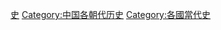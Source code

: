 {{Catnav|頁面分類|地理|国家|亚洲国家|中华人民共和国}}
{{Catnav|頁面分類|各種主題的頁面分類|按國家分類|各國歷史|中国历史}}
{{Catnav|頁面分類|历史|各國歷史|中国历史}}
{{Catnav|頁面分類|历史|各區域的歷史|亚洲历史|中国历史}}
{{Commons category|History of People's Republic of China}}
{{Catmore}}

[[Category:中华人民共和国|史‎]]
[[Category:中国各朝代历史|Category:中国各朝代历史]]
[[Category:各國當代史|Category:各國當代史]]